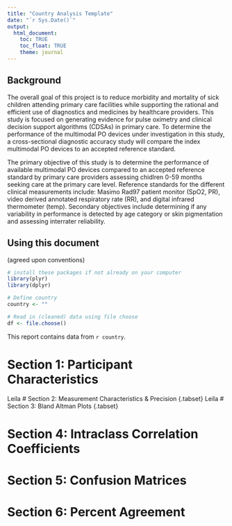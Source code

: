 ```yaml
---
title: "Country Analysis Template"
date: "`r Sys.Date()`"
output: 
  html_document:
    toc: TRUE
    toc_float: TRUE
    theme: journal
---
```


## Background

The overall goal of this project is to reduce morbidity and mortality of sick children attending primary care facilities while supporting the rational and efficient use of diagnostics and medicines by healthcare providers. This study is focused on generating evidence for pulse oximetry and clinical decision support algorithms (CDSAs) in primary care. To determine the performance of the multimodal PO devices under investigation in this study, a cross-sectional diagnostic accuracy study will compare the index multimodal PO devices to an accepted reference standard.

The primary objective of this study is to determine the performance of available multimodal PO devices compared to an accepted reference standard by primary care providers assessing chidlren 0-59 months seeking care at the primary care level. Reference standards for the different clinical measurements include: Masimo Rad97 patient monitor (SpO2, PR), video derived annotated respiratory rate (RR), and digital infrared thermometer (temp). Secondary objectives include determining if any variability in performance is detected by age category or skin pigmentation and assessing interrater reliability.

## Using this document

(agreed upon conventions)

```r
# install these packages if not already on your computer
library(plyr)
library(dplyr)

# Define country
country <- ""

# Read in (cleaned) data using file choose
df <- file.choose()
```

This report contains data from `r country`.

# Section 1: Participant Characteristics {.tabset}
Leila
# Section 2: Measurement Characteristics & Precision {.tabset}
Leila
# Section 3: Bland Altman Plots {.tabset}

# Section 4: Intraclass Correlation Coefficients {.tabset}

# Section 5: Confusion Matrices {.tabset}

# Section 6: Percent Agreement {.tabset}

